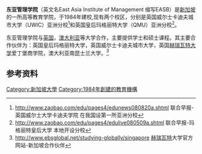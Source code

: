 {{University
|image_name      =Easb_logo.png
|image_size      = 240px
|name=         '''东亚管理学院'''
|established=  1984年（前身东亚商学院）
|city=         [[新加坡|新加坡]]
|country=      [[新加坡|新加坡]]
|native_name=  East Asia Institute of Management
|president=    Dr. Andrew Chua<ref>http://www.asiaone.com/News/Education/Story/A1Story20090617-149070.html 新加坡报业集团专访-Asia one</ref>
|students=    4,000人
|campus=       UWIC Campus, QMU Campus
|website=http://www.easb.edu.sg/
|address=      9 Ah Hood Road Singapore 329975
}}
'''东亚管理学院'''（英文名East Asia Institute of Management 缩写EASB）是[[新加坡|新加坡]]的一所高等教育学院，于1984年建校,现有两个校区，分别是英国威尔士卡迪夫城市大学（UWIC）亚洲分校<ref>http://www.zaobao.com/edu/pages4/edunews080820a.shtml {{Wayback|url=http://www.zaobao.com/edu/pages4/edunews080820a.shtml |date=20090923075717 }} 联合早报-英国威尔士大学卡迪夫学院 在我国设第一所亚洲分校</ref>和英国皇后玛格丽特大学（QMU）亚洲分校<ref>http://www.zaobao.com/edu/pages4/edulive080509a.shtml {{Wayback|url=http://www.zaobao.com/edu/pages4/edulive080509a.shtml |date=20091213073053 }} 联合早报-玛格丽特皇后大学 本地开设分校</ref>。

东亚管理学院与[[英国|英国]]，[[澳大利亚|澳大利亚]]等大学合作，主要提供学士和硕士课程。其主要合作伙伴为：英国皇后玛格丽特大学，英国威尔士卡迪夫城市大学，英国[[赫瑞瓦特大学|赫瑞瓦特大学]]爱丁堡商学院，澳大利亚南昆士兰大学。<ref>http://www.ebsglobal.net/studying-globally/singapore {{Wayback|url=http://www.ebsglobal.net/studying-globally/singapore |date=20090331043112 }} [[赫瑞瓦特|赫瑞瓦特]]大学官方网站-新加坡合作伙伴</ref>

== 参考资料 ==
{{reflist}}

[[Category:新加坡大學|Category:新加坡大學]]
[[Category:1984年創建的教育機構|Category:1984年創建的教育機構]]